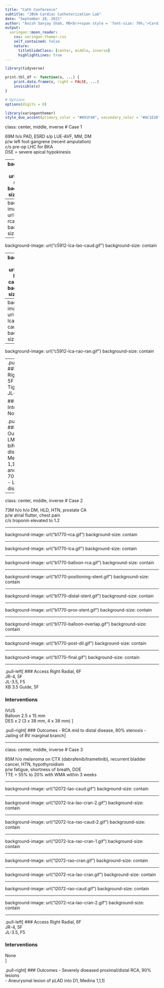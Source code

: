 ```yaml
---
title: "Cath Conference"
subtitle: "JBVA Cardiac Catheterization Lab"
date: "September 28, 2021"
author: "Anish Sanjay Shah, MD<br><span style = 'font-size: 70%;'>Cardiology Fellow<br>University of Illinois at Chicago</span>"
output:
  xaringan::moon_reader:
    css: xaringan-themer.css
    self_contained: false
    nature:
      titleSlideClass: [center, middle, inverse]
      highlightLines: true
---
```


```r
library(tidyverse)

print.tbl_df <- function(x, ...) {
	print.data.frame(x, right = FALSE, ...)
	invisible(x)
}

# Options
options(digits = 0)
```

```r
library(xaringanthemer)
style_duo_accent(primary_color = "#091F40", secondary_color = "#AC1E2D")
```

class: center, middle, inverse
# Case 1

69M h/o PAD, ESRD s/p LUE-AVF, MM, DM  
p/w left foot gangrene (recent amputation)  
c/s pre-op LHC for BKA  
DSE = severe apical hypokinesis  

---
background-image: url("c5912-rca.gif")
background-size: contain

---
background-image: url("c5912-rca-2.gif")
background-size: contain

---
background-image: url("c5912-lca-lao-caud.gif")
background-size: contain

---
background-image: url("c5912-lca-lao-caud-2.gif")
background-size: contain

---
background-image: url("c5912-lca-rao-caud.gif")
background-size: contain

---
background-image: url("c5912-lca-rao-ran.gif")
background-size: contain

---
.pull-left[
### Access
Right radial, 5F
Terumo Tiger, 5F
JL-3, 5F

### Interventions
None
]

.pull-right[
### Outcomes
- LM bifurcation disease, Medina 1,1,1
- LAD and LCX 70% at ostia
- LM at 60% distal
]

---

class: center, middle, inverse
# Case 2

73M h/o h/o DM, HLD, HTN, prostate CA  
p/w atrial flutter, chest pain  
c/s troponin elevated to 1.2  

---

background-image: url("b1770-rca.gif")
background-size: contain

---

background-image: url("b1770-lca.gif")
background-size: contain

---

background-image: url("b1770-balloon-rca.gif")
background-size: contain

---

background-image: url("b1770-positioning-stent.gif")
background-size: contain

---

background-image: url("b1770-distal-stent.gif")
background-size: contain

---

background-image: url("b1770-prox-stent.gif")
background-size: contain

---

background-image: url("b1770-balloon-overlap.gif")
background-size: contain

---

background-image: url("b1770-post-dil.gif")
background-size: contain

---

background-image: url("b1770-final.gif")
background-size: contain


---

.pull-left[
### Access
Right Radial, 6F  
JR-4, 5F  
JL-3.5, F5  
XB 3.5 Guide, 5F  

### Interventions
IVUS  
Balloon 2.5 x 15 mm  
DES x 2 (3 x 38 mm, 4 x 38 mm)
]

.pull-right[
### Outcomes
- RCA mid to distal disease, 80% stenosis
- Jailing of RV marginal branch
]

---

class: center, middle, inverse
# Case 3

85M h/o melanoma on CTX (dabrafenib/trametinib), recurrent bladder cancer, HTN, hypothyroidism  
p/w fatigue, shortness of breath, DOE  
TTE = 55% to 20% with WMA within 3 weeks  

---

background-image: url("l2072-lao-caud.gif")
background-size: contain

---

background-image: url("l2072-lca-lao-cran-2.gif")
background-size: contain

---

background-image: url("l2072-lca-rao-caud-2.gif")
background-size: contain

---

background-image: url("l2072-lca-rao-cran-1.gif")
background-size: contain

---

background-image: url("l2072-rao-cran.gif")
background-size: contain

---

background-image: url("l2072-rca-lao-cran.gif")
background-size: contain

---

background-image: url("l2072-rao-caud.gif")
background-size: contain


---

background-image: url("l2072-rca-lao-cran-2.gif")
background-size: contain

---

.pull-left[
### Access
Right Radial, 6F  
JR-4, 5F  
JL-3.5, F5  

### Interventions
None  
]

.pull-right[
### Outcomes
- Severely diseased proximal/distal RCA, 90% lesions  
- Aneurysmal lesion of pLAD into D1, Medina 1,1,1
]
